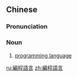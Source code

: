 {{also|编程语言}}
==Chinese==
{{zh-forms|s=编程语言|type=22}}

===Pronunciation===
{{zh-pron
|m=biānchéng yǔyán
|cat=n
}}

===Noun===
{{zh-noun}}

# [[programming language]]

{{zh-cat|Computing}}

[[ru:編程語言]]
[[zh:編程語言]]